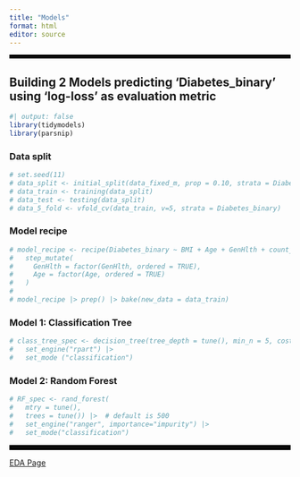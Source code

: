 ```yaml
---
title: "Models"
format: html
editor: source
---
```


<hr style="border: 3px solid black;" />

## Building 2 Models predicting 'Diabetes_binary' using 'log-loss' as evaluation metric
```r
#| output: false
library(tidymodels)
library(parsnip)
```

### Data split
```r
# set.seed(11)
# data_split <- initial_split(data_fixed_m, prop = 0.10, strata = Diabetes_binary)
# data_train <- training(data_split)
# data_test <- testing(data_split)
# data_5_fold <- vfold_cv(data_train, v=5, strata = Diabetes_binary)
```

### Model recipe
```r
# model_recipe <- recipe(Diabetes_binary ~ BMI + Age + GenHlth + count_common + count_rare, data = data_train) |>
#   step_mutate(
#     GenHlth = factor(GenHlth, ordered = TRUE),
#     Age = factor(Age, ordered = TRUE)
#   )
#
# model_recipe |> prep() |> bake(new_data = data_train)
```


### Model 1: Classification Tree
```r
# class_tree_spec <- decision_tree(tree_depth = tune(), min_n = 5, cost_complexity = tune()) |>
#   set_engine("rpart") |>
#   set_mode ("classification")
```


### Model 2: Random Forest
```r
# RF_spec <- rand_forest(
#   mtry = tune(),
#   trees = tune()) |>  # default is 500
#   set_engine("ranger", importance="impurity") |>
#   set_mode("classification")
```


<hr style="border: 4px solid black;" />

[EDA Page](EDA.html)
